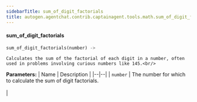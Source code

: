 ```yaml
---
sidebarTitle: sum_of_digit_factorials
title: autogen.agentchat.contrib.captainagent.tools.math.sum_of_digit_factorials.sum_of_digit_factorials
---
```


<code class="doc-symbol doc-symbol-heading doc-symbol-function"></code>
#### sum_of_digit_factorials

```python
sum_of_digit_factorials(number) -> 
```

    Calculates the sum of the factorial of each digit in a number, often used in problems involving curious numbers like 145.<br/>

<b>Parameters:</b>
| Name | Description |
|--|--|
| `number` | The number for which to calculate the sum of digit factorials.<br/><br/> |

<br />
